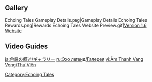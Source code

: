 {{EventTabs}}
==Gallery==
<gallery>
Echoing Tales Gameplay Details.png|Gameplay Details
Echoing Tales Rewards.png|Rewards
Echoing Tales Website Preview.gif|[https://webstatic-sea.mihoyo.com/ys/event/e20210603prepage/index.html?utm_source=officialweb&utm_medium=news#/ Version 1.6 Website]
</gallery>

==Video Guides==
{{EVT
|video1   = https://youtu.be/A6bscyIVURg
|caption1 = All 32 Echoing Conch Locations in Golden Apple Archipelago
}}

[[Category:Echoing Tales]]

[[ja:余韻の叙述/ギャラリー]]
[[ru:Эхо легенд/Галерея]]
[[vi:Âm Thanh Vang Vọng/Thư Viện]]